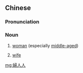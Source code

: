 {{also|妇人人}}
==Chinese==
{{zh-forms|s=妇人人|type=21|alt=婦人儂}}

===Pronunciation===
{{zh-pron
|mn=zz,kh:hū-jîn-lâng/xm,tp:hū-lîn-lâng/qz:hǔ-lîn-lâng
|cat=n
}}

===Noun===
{{zh-noun}} {{tlb|zh|Min Nan}}

# [[woman]] (especially [[middle-aged]])
# {{lb|zh|honorific}} [[wife]]

[[mg:婦人人]]